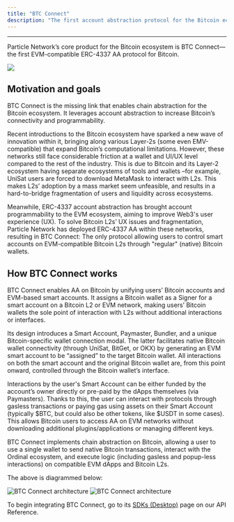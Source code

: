 ```yaml
---
title: "BTC Connect"
description: "The first account abstraction protocol for the Bitcoin ecosystem"
---
```


***

Particle Network’s core product for the Bitcoin ecosystem is BTC Connect— the first EVM-compatible ERC-4337 AA protocol for Bitcoin.

<Frame>
<img src="images/04.gif" style={{ width: '100%', maxWidth: '600px' }} />
</Frame>

## Motivation and goals

BTC Connect is the missing link that enables chain abstraction for the Bitcoin ecosystem. It leverages account abstraction to increase Bitcoin’s connectivity and programmability.

Recent introductions to the Bitcoin ecosystem have sparked a new wave of innovation within it, bringing along various Layer-2s (some even EMV-compatible) that expand Bitcoin’s computational limitations. However, these networks still face considerable friction at a wallet and UI/UX level compared to the rest of the industry. This is due to Bitcoin and its Layer-2 ecosystem having separate ecosystems of tools and wallets –for example, UniSat users are forced to download MetaMask to interact with L2s. This makes L2s’ adoption by a mass market seem unfeasible, and results in a hard-to-bridge fragmentation of users and liquidity across ecosystems.

Meanwhile, ERC-4337 account abstraction has brought account programmability to the EVM ecosystem, aiming to improve Web3's user experience (UX). To solve Bitcoin L2s’ UX issues and fragmentation, Particle Network has deployed ERC-4337 AA within these networks, resulting in BTC Connect: The only protocol allowing users to control smart accounts on EVM-compatible Bitcoin L2s through "regular" (native) Bitcoin wallets. 

## How BTC Connect works

BTC Connect enables AA on Bitcoin by unifying users’ Bitcoin accounts and EVM-based smart accounts. It assigns a Bitcoin wallet as a Signer for a smart account on a Bitcoin L2 or EVM network, making users’ Bitcoin wallets the sole point of interaction with L2s without additional interactions or interfaces.

Its design introduces a Smart Account, Paymaster, Bundler, and a unique Bitcoin-specific wallet connection modal. The latter facilitates native Bitcoin wallet connectivity (through UniSat, BitGet, or OKX) by generating an EVM smart account to be “assigned” to the target Bitcoin wallet. All interactions on both the smart account and the original Bitcoin wallet are, from this point onward, controlled through the Bitcoin wallet’s interface. 

Interactions by the user's Smart Account can be either funded by the account’s owner directly or pre-paid by the dApps themselves (via Paymasters). Thanks to this, the user can interact with protocols through gasless transactions or paying gas using assets on their Smart Account (typically $BTC, but could also be other tokens, like $USDT in some cases). This allows Bitcoin users to access AA on EVM networks without downloading additional plugins/applications or managing different keys.

BTC Connect implements chain abstraction on Bitcoin, allowing a user to use a single wallet to send native Bitcoin transactions, interact with the Ordinal ecosystem, and execute logic (including gasless and popup-less interactions) on compatible EVM dApps and Bitcoin L2s.

The above is diagrammed below:

<img
  className="block dark:hidden"
  src="/landing/wallet-abstraction/images/btc-flow.png"
  alt="BTC Connect architecture"
/>
<img
  className="hidden dark:block"
  src="/landing/wallet-abstraction/images/btc-flow.png"
  alt="BTC Connect architecture"
/>


<Tip>To begin integrating BTC Connect, go to its [SDKs (Desktop)](/api-reference/btc/desktop/web) page on our API Reference.</Tip>

